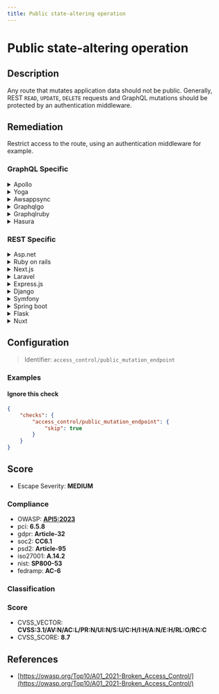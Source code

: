 ```yaml
---
title: Public state-altering operation
---
```


# Public state-altering operation

## Description

Any route that mutates application data should not be public.
Generally, REST `READ`, `UPDATE`, `DELETE` requests and GraphQL mutations should be protected by an authentication middleware.


## Remediation

Restrict access to the route, using an authentication middleware for example.



### GraphQL Specific

<details>
    <summary>Apollo</summary>

Ensure that all mutations in Apollo Server are protected by authentication. Use context to share authentication state and apply checks before resolving operations.

</details>

<details>
    <summary>Yoga</summary>

In GraphQL Yoga, use middleware to verify authentication before processing mutations. Apply authentication checks within the context or resolver middleware.

</details>

<details>
    <summary>Awsappsync</summary>

For AWS AppSync, configure resolvers to use AWS_IAM or Amazon Cognito for securing your GraphQL endpoints. Attach appropriate policies to IAM roles or use Cognito User Pools.

</details>

<details>
    <summary>Graphqlgo</summary>

In GraphQL-Go, protect your mutations by implementing authentication logic within the resolver functions. Use context to pass authenticated user information.

</details>

<details>
    <summary>Graphqlruby</summary>

In GraphQL-Ruby, use before_action in your controller to protect your GraphQL mutations or implement authorization logic within your mutation resolvers.

</details>

<details>
    <summary>Hasura</summary>

With Hasura, use webhook or JWT authentication modes to secure your GraphQL mutations. Configure permissions appropriately in Hasura Console.

</details>


### REST Specific

<details>
    <summary>Asp.net</summary>

In ASP.NET, use the [Authorize] attribute to protect your mutating endpoints. Apply this attribute to controllers or actions that should be secured.

</details>

<details>
    <summary>Ruby on rails</summary>

In Ruby on Rails, use before_action in your controller to require authentication for mutating actions. Utilize current_user to check for authenticated users.

</details>

<details>
    <summary>Next.js</summary>

In Next.js API routes, implement server-side authentication checks before processing POST, PUT, or DELETE requests.

</details>

<details>
    <summary>Laravel</summary>

In Laravel, use middleware to protect routes that mutate data. Apply the 'auth' middleware to routes or route groups.

</details>

<details>
    <summary>Express.js</summary>

In Express.js, use middleware functions to authenticate requests before processing POST, PUT, or DELETE routes.

</details>

<details>
    <summary>Django</summary>

In Django, use the @login_required decorator or a custom decorator to protect views that perform state changes.

</details>

<details>
    <summary>Symfony</summary>

In Symfony, secure your controllers with access control rules in security.yaml or use annotations to require authentication for certain routes.

</details>

<details>
    <summary>Spring boot</summary>

In Spring Boot, secure your endpoints using Spring Security. Configure HttpSecurity to require authentication for mutating HTTP methods.

</details>

<details>
    <summary>Flask</summary>

In Flask, use the @login_required decorator from Flask-Login or a custom decorator to protect your mutating routes.

</details>

<details>
    <summary>Nuxt</summary>

In Nuxt.js, use middleware to check for authentication on server-side routes or API calls that mutate data.

</details>

## Configuration

> Identifier: `access_control/public_mutation_endpoint`



### Examples



#### Ignore this check

```json
{
    "checks": {
        "access_control/public_mutation_endpoint": {
            "skip": true
        }
    }
}
```




## Score

- Escape Severity: **<span className="medium-severity">MEDIUM</span>**

### Compliance

- OWASP: **[API5:2023](https://github.com/OWASP/API-Security/blob/master/editions/2023/en/0xa5-broken-function-level-authorization.md)**
- pci: **6.5.8**
- gdpr: **Article-32**
- soc2: **CC6.1**
- psd2: **Article-95**
- iso27001: **A.14.2**
- nist: **SP800-53**
- fedramp: **AC-6**

### Classification






### Score

- CVSS_VECTOR: **CVSS:3.1/AV:N/AC:L/PR:N/UI:N/S:U/C:H/I:H/A:N/E:H/RL:O/RC:C**
- CVSS_SCORE: **8.7**

## References

- [https://owasp.org/Top10/A01_2021-Broken_Access_Control/](https://owasp.org/Top10/A01_2021-Broken_Access_Control/)
  